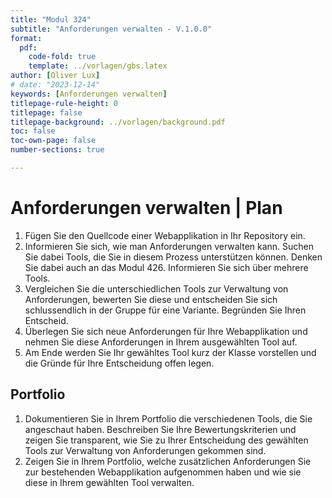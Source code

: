 ```yaml
---
title: "Modul 324"
subtitle: "Anforderungen verwalten - V.1.0.0"
format:
  pdf:
    code-fold: true
    template: ../vorlagen/gbs.latex
author: [Oliver Lux]
# date: "2023-12-14"
keywords: [Anforderungen verwalten]
titlepage-rule-height: 0
titlepage: false
titlepage-background: ../vorlagen/background.pdf
toc: false
toc-own-page: false
number-sections: true

---
```


# Anforderungen verwalten | Plan

\colorbox{darkgray}{\color{white}Aufgabe: Tool zum Verwalten von Anfoderungen | {\faUser} Gruppenarbeit | {\faClock} 90' }

1. Fügen Sie den Quellcode einer Webapplikation in Ihr Repository ein.
2. Informieren Sie sich, wie man Anforderungen verwalten kann. Suchen Sie dabei Tools, die Sie in diesem Prozess unterstützen können. Denken Sie dabei auch an das Modul 426. Informieren Sie sich über mehrere Tools.
3. Vergleichen Sie die unterschiedlichen Tools zur Verwaltung von Anforderungen, bewerten Sie diese und entscheiden Sie sich schlussendlich in der Gruppe für eine Variante. Begründen Sie Ihren Entscheid.
4. Überlegen Sie sich neue Anforderungen für Ihre Webapplikation und nehmen Sie diese Anforderungen in Ihrem ausgewählten Tool auf. 
5. Am Ende werden Sie Ihr gewähltes Tool kurz der Klasse vorstellen und die Gründe für Ihre Entscheidung offen legen. 

\begin{tikzpicture}

\draw[step=0.5cm,gray,very thin] (-2,-2) grid (15,10);

\end{tikzpicture}

\pagebreak


::: {.callout-warning icon=false}

# **Portfolio**

1. Dokumentieren Sie in Ihrem Portfolio die verschiedenen Tools, die Sie angeschaut haben. Beschreiben Sie Ihre Bewertungskriterien und zeigen Sie transparent, wie Sie zu Ihrer Entscheidung des gewählten Tools zur Verwaltung von Anforderungen gekommen sind. 
2. Zeigen Sie in Ihrem Portfolio, welche zusätzlichen Anforderungen Sie zur bestehenden Webapplikation aufgenommen haben und wie sie diese in Ihrem gewählten Tool verwalten. 

:::
